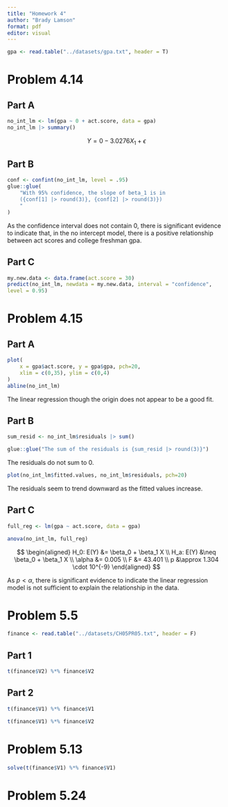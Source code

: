 ```yaml
---
title: "Homework 4"
author: "Brady Lamson"
format: pdf
editor: visual
---
```


```r
gpa <- read.table("../datasets/gpa.txt", header = T)
```

# Problem 4.14
## Part A
```r
no_int_lm <- lm(gpa ~ 0 + act.score, data = gpa)
no_int_lm |> summary()
```

$$Y = 0 - 3.0276X_1 + \epsilon$$

## Part B

```r
conf <- confint(no_int_lm, level = .95)
glue::glue(
    "With 95% confidence, the slope of beta_1 is in  
    ({conf[1] |> round(3)}, {conf[2] |> round(3)})
    "
)
```

As the confidence interval does not contain 0, there is significant evidence to indicate that, in the no intercept model, there is a positive relationship between act scores and college freshman gpa.

## Part C

```r
my.new.data <- data.frame(act.score = 30)
predict(no_int_lm, newdata = my.new.data, interval = "confidence",
level = 0.95)
```

# Problem 4.15

## Part A

```r
plot(
    x = gpa$act.score, y = gpa$gpa, pch=20, 
    xlim = c(0,35), ylim = c(0,4)
)
abline(no_int_lm)

```

The linear regression though the origin does not appear to be a good fit. 

## Part B

```r
sum_resid <- no_int_lm$residuals |> sum()

glue::glue("The sum of the residuals is {sum_resid |> round(3)}")
```

The residuals do not sum to 0.

```r
plot(no_int_lm$fitted.values, no_int_lm$residuals, pch=20)
```

The residuals seem to trend downward as the fitted values increase. 

## Part C

```r
full_reg <- lm(gpa ~ act.score, data = gpa)

anova(no_int_lm, full_reg)
```

$$
\begin{aligned}
H_0: E(Y) &= \beta_0 + \beta_1 X \\
H_a: E(Y) &\neq \beta_0 + \beta_1 X \\
\alpha &= 0.005 \\ 
F &= 43.401 \\
p &\approx 1.304 \cdot 10^{-9}
\end{aligned}
$$

As $p < \alpha$, there is significant evidence to indicate the linear regression model is not sufficient to explain the relationship in the data. 

# Problem 5.5

```r
finance <- read.table("../datasets/CH05PR05.txt", header = F)
```

## Part 1

```r
t(finance$V2) %*% finance$V2
```

## Part 2

```r
t(finance$V1) %*% finance$V1
```

```r
t(finance$V1) %*% finance$V2
```

# Problem 5.13

```r
solve(t(finance$V1) %*% finance$V1)
```

# Problem 5.24

